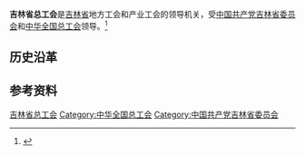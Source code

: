 {{Infobox PRCG
|机构名称 = 吉林省总工会
|color    = #014099
|标志1    =
|届数     =
|任期始   = 
|任期终   =
|职位1    = 主席
|人员1    = [[范锐平|范锐平]]
|职位2    = 副主席
|人员2    =
|人数2    = 
|职位3    =
|人员3    =
|组织法规 =
|上级机构 = [[中华全国总工会|中华全国总工会]]
|机构类型 = [[人民团体|人民团体]]
|行政级别 = 正地厅级
|中共上级 = [[中国共产党吉林省委员会|中国共产党吉林省委员会]]
|中共本级 = 中国共产党吉林省总工会党组
|场所1    = 
|地址1    = 
|邮编1    = 
|电话1    =
|时期1    =
|机构1    =
|官网1    = 
}}
'''吉林省总工会'''是[[吉林省|吉林省]]地方工会和产业工会的领导机关，受[[中国共产党吉林省委员会|中国共产党吉林省委员会]]和[[中华全国总工会|中华全国总工会]]领导。<ref>{{Cite book|title=吉林省百科全书 • 上册|author=王云坤主编; 尤国, 尹峰文, 邢世杰等副主编|publisher=吉林人民出版社|year=1998|isbn=|location=长春|pages=}}</ref>

== 历史沿革 ==

== 参考资料 ==
{{reflist}}

{{中华人民共和国各省级行政区|总工会}}

[[Category:吉林省总工会|]]
[[Category:中华全国总工会|Category:中华全国总工会]]
[[Category:中国共产党吉林省委员会|Category:中国共产党吉林省委员会]]